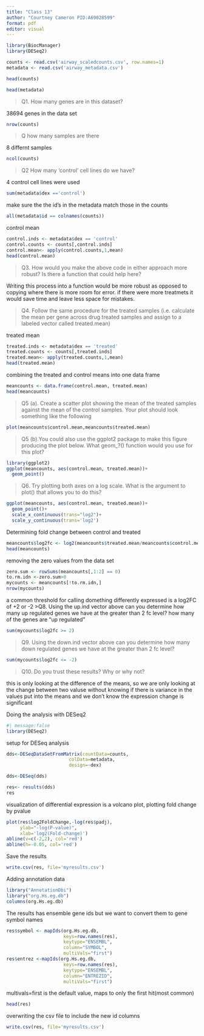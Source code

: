 ```yaml
---
title: "Class 13"
author: "Courtney Cameron PID:A69028599"
format: pdf
editor: visual
---
```





```r
library(BiocManager)
library(DESeq2)
```


```r
counts <- read.csv('airway_scaledcounts.csv', row.names=1)
metadata <- read.csv('airway_metadata.csv')
```

```r
head(counts)
```

```r
head(metadata)
```


>Q1. How many genes are in this dataset? 

38694 genes in the data set

```r
nrow(counts)
```

>Q how many samples are there

8 differnt samples
```r
ncol(counts)
```

>Q2 How many ‘control’ cell lines do we have? 

4 control cell lines were used

```r
sum(metadata$dex =='control')
```

make sure the the id's in the metadata match those in the counts

```r
all(metadata$id == colnames(counts))
```

control mean
```r
control.inds <- metadata$dex == 'control'
control.counts <- counts[,control.inds]
control.mean<- apply(control.counts,1,mean)
head(control.mean)

```

>Q3. How would you make the above code in either approach more robust? Is there a function that could help here? 

Writing this process into a function would be more robust as opposed to copying where there is more room for error. if there were more treatmets it would save time and leave less space for mistakes.


>Q4. Follow the same procedure for the treated samples (i.e. calculate the mean per gene across drug treated samples and assign to a labeled vector called treated.mean)

treated mean
```r
treated.inds <- metadata$dex == 'treated'
treated.counts <- counts[,treated.inds]
treated.mean<- apply(treated.counts,1,mean)
head(treated.mean)
```

combining the treated and control means into one data frame
```r
meancounts <- data.frame(control.mean, treated.mean)
head(meancounts)
```

>Q5 (a). Create a scatter plot showing the mean of the treated samples against the mean of the control samples. Your plot should look something like the following

```r
plot(meancounts$control.mean,meancounts$treated.mean)
```

>Q5 (b).You could also use the ggplot2 package to make this figure producing the plot below. What geom_?() function would you use for this plot?

```r
library(ggplot2)
ggplot(meancounts, aes(control.mean, treated.mean))+
  geom_point()
```



>Q6. Try plotting both axes on a log scale. What is the argument to plot() that allows you to do this?

```r
ggplot(meancounts, aes(control.mean, treated.mean))+
  geom_point()+
  scale_x_continuous(trans="log2")+
  scale_y_continuous(trans='log2')
```

Determining fold change between control and treated
```r
meancounts$log2fc <- log2(meancounts$treated.mean/meancounts$control.mean)
head(meancounts)
```

removing the zero values from the data set
```r
zero.sum <- rowSums(meancounts[,1:2] == 0)
to.rm.idn <-zero.sum>0
mycounts <- meancounts[!to.rm.idn,]
nrow(mycounts)
```

a common threshold for calling domething differently expressed is a log2FC of +2 or -2
>Q8. Using the up.ind vector above can you determine how many up regulated genes we have at the greater than 2 fc level? 
how many of the genes are "up regulated"

```r
sum(mycounts$log2fc >= 2)
```


>Q9. Using the down.ind vector above can you determine how many down regulated genes we have at the greater than 2 fc level? 

```r
sum(mycounts$log2fc <= -2)
```


>Q10. Do you trust these results? Why or why not?

this is only looking at the difference of the means, so we are only looking at the change between two valuse without knowing if there is variance in the values put into the means and we don't know the expression change is significant



Doing the analysis with DESeq2  

```r
#| message:false
library(DESeq2)
```

setup for DESeq analysis
```r
dds<-DESeqDataSetFromMatrix(countData=counts,
                       colData=metadata,
                       design=~dex)
```
```r
dds<-DESeq(dds)
```

```r
res<- results(dds)
res
```
visualization of differential expression is a volcano plot, plotting fold change by pvalue
```r
plot(res$log2FoldChange,-log(res$padj),
     ylab="-log(P-value)",
     xlab='log2(Fold-change)')
abline(v=c(-2,2), col='red')
abline(h=-0.05, col='red')
```

Save the results

```r
write.csv(res, file='myresults.csv')
```



Adding annotation data
```r
library("AnnotationDbi")
library("org.Hs.eg.db")
columns(org.Hs.eg.db)
```

The results has ensemble gene ids but we want to convert them to gene symbol names

```r
res$symbol <- mapIds(org.Hs.eg.db,
                     keys=row.names(res), 
                     keytype="ENSEMBL",        
                     column="SYMBOL",          
                     multiVals="first")
res$entrez <-mapIds(org.Hs.eg.db,
                     keys=row.names(res), 
                     keytype="ENSEMBL",        
                     column="ENTREZID",          
                     multiVals="first")
```

multivals=first is the default value, maps to only the first hit(most common)

```r
head(res)
```
overwriting the csv file to include the new id columns
```r
write.csv(res, file='myresults.csv')
```

